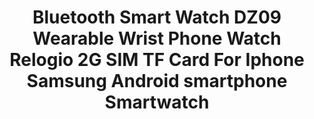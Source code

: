 ---
id: '32863212725'
title: >-
  Bluetooth Smart Watch DZ09 Wearable Wrist Phone Watch Relogio 2G SIM TF Card
  For Iphone Samsung Android smartphone Smartwatch
description: ''
images:
  - >-
    ../../images/32863212725/0_Bluetooth-Smart-Watch-DZ09-Wearable-Wrist-Phone-Watch-Relogio-2G-SIM-TF-Card-For-Iphone-Samsung.jpg
  - >-
    ../../images/32863212725/1_Bluetooth-Smart-Watch-DZ09-Wearable-Wrist-Phone-Watch-Relogio-2G-SIM-TF-Card-For-Iphone-Samsung.jpg
  - >-
    ../../images/32863212725/2_Bluetooth-Smart-Watch-DZ09-Wearable-Wrist-Phone-Watch-Relogio-2G-SIM-TF-Card-For-Iphone-Samsung.jpg
  - >-
    ../../images/32863212725/3_Bluetooth-Smart-Watch-DZ09-Wearable-Wrist-Phone-Watch-Relogio-2G-SIM-TF-Card-For-Iphone-Samsung.jpg
  - >-
    ../../images/32863212725/4_Bluetooth-Smart-Watch-DZ09-Wearable-Wrist-Phone-Watch-Relogio-2G-SIM-TF-Card-For-Iphone-Samsung.jpg
  - >-
    ../../images/32863212725/5_Bluetooth-Smart-Watch-DZ09-Wearable-Wrist-Phone-Watch-Relogio-2G-SIM-TF-Card-For-Iphone-Samsung.jpg
pricing:
  price: 99.99
  compareAt: null
  cost: null
  taxed: true
variants:
  - title: Color
    options:
      - optionId: '14:29'
        src: >-
          https://ae01.alicdn.com/kf/HTB1GJiydborBKNjSZFjq6A_SpXac/Bluetooth-Smart-Watch-DZ09-Wearable-Wrist-Phone-Watch-Relogio-2G-SIM-TF-Card-For-Iphone-Samsung.jpg
        text: White
      - optionId: '14:193'
        src: >-
          https://ae01.alicdn.com/kf/HTB12BCIdlsmBKNjSZFFq6AT9VXaU/Bluetooth-Smart-Watch-DZ09-Wearable-Wrist-Phone-Watch-Relogio-2G-SIM-TF-Card-For-Iphone-Samsung.jpg
        text: Black
      - optionId: '14:350853'
        src: >-
          https://ae01.alicdn.com/kf/HTB1Ypq.lL9TBuNjy0Fcq6zeiFXaL/Bluetooth-Smart-Watch-DZ09-Wearable-Wrist-Phone-Watch-Relogio-2G-SIM-TF-Card-For-Iphone-Samsung.jpg
        text: Silver
      - optionId: '14:350850'
        src: >-
          https://ae01.alicdn.com/kf/HTB1f1YRlNWYBuNjy1zkq6xGGpXad/Bluetooth-Smart-Watch-DZ09-Wearable-Wrist-Phone-Watch-Relogio-2G-SIM-TF-Card-For-Iphone-Samsung.jpg
        text: Gold
  - title: Size
    options:
      - optionId: '5:361385'
        text: Without Retail box
      - optionId: '5:361386'
        text: With Retail box
tags:
  - Function
  - >-
    Passometer,Sleep Tracker,Calendar,Dial Call,Push Message,Fitness
    Tracker,Answer Call,Message Reminder,Call Reminder
  - Language
  - 'Russian,Portuguese,Spanish,English,Hebrew,German,Italian,Dutch,French'
  - Compatibility
  - All Compatible
  - Type
  - On Wrist
  - System
  - None
  - ROM
  - <128MB
  - RAM
  - <128MB
  - Rear Camera
  - 0.3MP
  - Battery Capacity
  - 180-220mAh
  - Network Mode
  - 2g
  - SIM Card Available
  - 'Yes'
  - Waterproof Grade
  - Life Waterproof
  - Band Material
  - Rubber
  - Case Material
  - Steel
  - Screen Shape
  - Square
  - Application Age Group
  - Adult
  - Style
  - Fashion
  - Movement Type
  - Electronic
  - Display Size
  - 1.54 inch
  - Resolution
  - 240*240
  - CPU Manufacturer
  - Mediatek
  - Battery Detachable
  - 'Yes'
  - Band Detachable
  - 'Yes'
  - CPU Model
  - MTK6261D
  - Brand Name
  - Maxinrytec
  - package
  - Retail Box or not depend on your choice
  - use
  - For life easy
  - color
  - 4 colors for choice
  - is_customized
  - 'Yes'
  - Key word 1
  - smart watch
  - Key word 2
  - smartwatch
  - Key word 3
  - Wristwatch
  - Key word 4
  - smart watch Men
  - Key word 5
  - Android smartwatch
  - Key word 6
  - DZ09
meta: null
---
